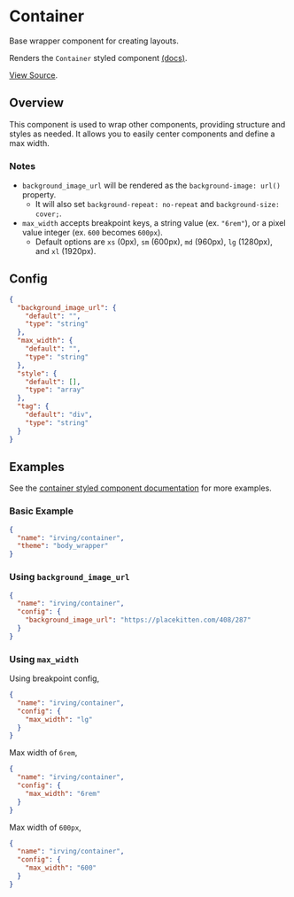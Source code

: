 <Meta title="WordPress Components|Container" />

# Container
Base wrapper component for creating layouts.

Renders the `Container` styled component [(docs)](?path=/docs/styled-components-container--basic-eample).

[View Source](https://github.com/alleyinteractive/wp-irving/tree/master/inc/components/components/container).

## Overview
This component is used to wrap other components, providing structure and styles as needed. It allows you to easily center components and define a max width.

### Notes
* `background_image_url` will be rendered as the `background-image: url()` property.
  * It will also set `background-repeat: no-repeat` and `background-size: cover;`.
* `max_width` accepts breakpoint keys, a string value (ex. `"6rem"`), or a pixel value integer (ex. `600` becomes `600px`).
  * Default options are `xs` (0px), `sm` (600px), `md` (960px), `lg` (1280px), and `xl` (1920px).

## Config
```json
{
  "background_image_url": {
    "default": "",
    "type": "string"
  },
  "max_width": {
    "default": "",
    "type": "string"
  },
  "style": {
    "default": [],
    "type": "array"
  },
  "tag": {
    "default": "div",
    "type": "string"
  }
}
```

## Examples
See the [container styled component documentation](?path=/docs/styled-components-container--basic-example) for more examples.

### Basic Example
```json
{
  "name": "irving/container",
  "theme": "body_wrapper"
}
```

### Using `background_image_url`
```json
{
  "name": "irving/container",
  "config": {
    "background_image_url": "https://placekitten.com/408/287"
  }
}
```

### Using `max_width`
Using breakpoint config,
```json
{
  "name": "irving/container",
  "config": {
    "max_width": "lg"
  }
}
```

Max width of `6rem`,
```json
{
  "name": "irving/container",
  "config": {
    "max_width": "6rem"
  }
}
```

Max width of `600px`,
```json
{
  "name": "irving/container",
  "config": {
    "max_width": "600"
  }
}
```
